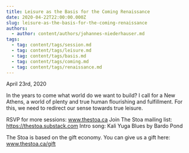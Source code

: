 ```yaml
---
title: Leisure as the Basis for the Coming Renaissance
date: 2020-04-22T22:00:00.000Z
slug: leisure-as-the-basis-for-the-coming-renaissance
authors:
  - author: content/authors/johannes-niederhauser.md
tags:
  - tag: content/tags/session.md
  - tag: content/tags/leisure.md
  - tag: content/tags/basis.md
  - tag: content/tags/coming.md
  - tag: content/tags/renaissance.md
---
```


April 23rd, 2020

In the years to come what world do we want to build? I call for a New Athens, a world of plenty and true human flourishing and fulfillment. For this, we need to redirect our sense towards true leisure.

RSVP for more sessions: www.thestoa.ca
Join The Stoa mailing list: https://thestoa.substack.com
Intro song: Kali Yuga Blues by Bardo Pond

The Stoa is based on the gift economy. You can give us a gift here: www.thestoa.ca/gift
